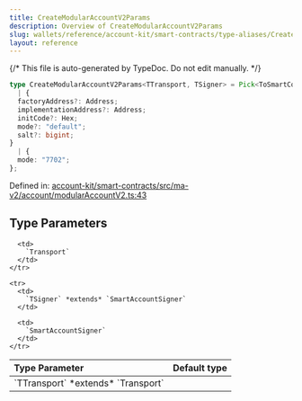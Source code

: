 ```yaml
---
title: CreateModularAccountV2Params
description: Overview of CreateModularAccountV2Params
slug: wallets/reference/account-kit/smart-contracts/type-aliases/CreateModularAccountV2Params
layout: reference
---
```


{/* This file is auto-generated by TypeDoc. Do not edit manually. */}

```ts
type CreateModularAccountV2Params<TTransport, TSigner> = Pick<ToSmartContractAccountParams<"ModularAccountV2", TTransport, Chain, "0.7.0">, "transport" | "chain" | "accountAddress"> & object &
  | {
  factoryAddress?: Address;
  implementationAddress?: Address;
  initCode?: Hex;
  mode?: "default";
  salt?: bigint;
}
  | {
  mode: "7702";
};
```

Defined in: [account-kit/smart-contracts/src/ma-v2/account/modularAccountV2.ts:43](https://github.com/alchemyplatform/aa-sdk/blob/153785ddc87beb160382c2bae7dbafa4a66ade9a/account-kit/smart-contracts/src/ma-v2/account/modularAccountV2.ts#L43)

## Type Parameters

<table>
  <thead>
    <tr>
      <th align="left">Type Parameter</th>
      <th align="left">Default type</th>
    </tr>
  </thead>

  <tbody>
    <tr>
      <td>
        `TTransport` *extends* `Transport`
      </td>

      <td>
        `Transport`
      </td>
    </tr>

    <tr>
      <td>
        `TSigner` *extends* `SmartAccountSigner`
      </td>

      <td>
        `SmartAccountSigner`
      </td>
    </tr>

  </tbody>
</table>

